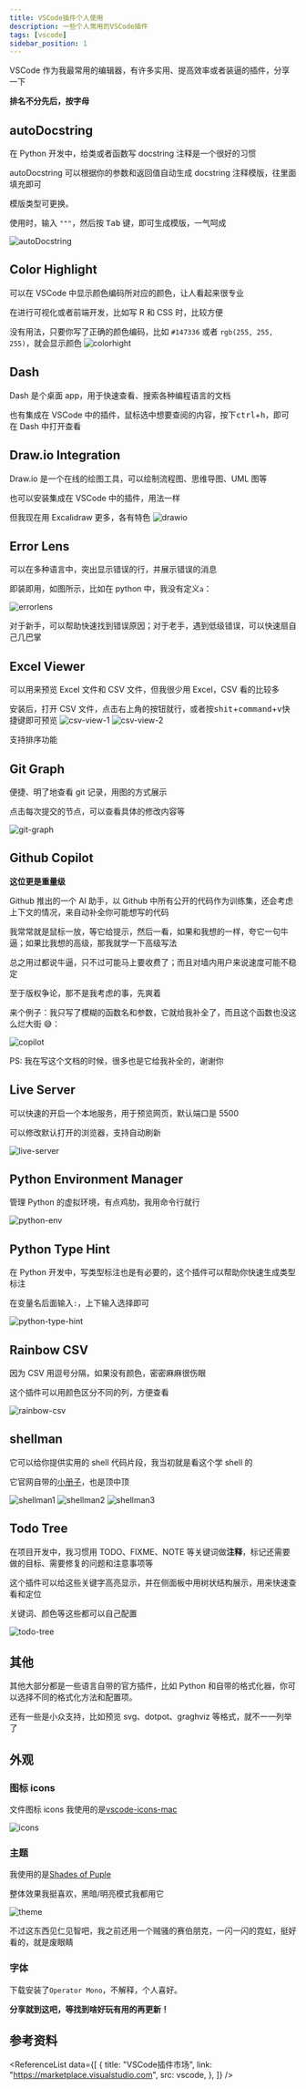 ```yaml
---
title: VSCode插件个人使用
description: 一些个人常用的VSCode插件
tags: [vscode]
sidebar_position: 1
---
```



VSCode 作为我最常用的编辑器，有许多实用、提高效率或者装逼的插件，分享一下

**排名不分先后，按字母**

## autoDocstring

在 Python 开发中，给类或者函数写 docstring 注释是一个很好的习惯

autoDocstring 可以根据你的参数和返回值自动生成 docstring 注释模版，往里面填充即可

模版类型可更换。

使用时，输入 `"""`，然后按 <kbd>Tab</kbd> 键，即可生成模版，一气呵成

![autoDocstring](https://github.com/NilsJPWerner/autoDocstring/raw/HEAD/images/demo.gif)

## Color Highlight

可以在 VSCode 中显示颜色编码所对应的颜色，让人看起来很专业

在进行可视化或者前端开发，比如写 R 和 CSS 时，比较方便

没有用法，只要你写了正确的颜色编码，比如 `#147336` 或者 `rgb(255, 255, 255)`，就会显示颜色
![colorhight](./assets/color-highlight.png)

## Dash

Dash 是个桌面 app，用于快速查看、搜索各种编程语言的文档

也有集成在 VSCode 中的插件，鼠标选中想要查阅的内容，按下<kbd>ctrl</kbd>+<kbd>h</kbd>，即可在 Dash 中打开查看

## Draw.io Integration

Draw.io 是一个在线的绘图工具，可以绘制流程图、思维导图、UML 图等

也可以安装集成在 VSCode 中的插件，用法一样

但我现在用 Excalidraw 更多，各有特色
![drawio](https://github.com/hediet/vscode-drawio/raw/HEAD/docs/demo.gif)

## Error Lens

可以在多种语言中，突出显示错误的行，并展示错误的消息

即装即用，如图所示，比如在 python 中，我没有定义`a`：

![errorlens](./assets/error-lens.png)

对于新手，可以帮助快速找到错误原因；对于老手，遇到低级错误，可以快速扇自己几巴掌

## Excel Viewer

可以用来预览 Excel 文件和 CSV 文件，但我很少用 Excel，CSV 看的比较多

安装后，打开 CSV 文件，点击右上角的按钮就行，或者按<kbd>shit</kbd>+<kbd>command</kbd>+<kbd>v</kbd>快捷键即可预览
![csv-view-1](./assets/csv-view-1.png)
![csv-view-2](./assets/csv-view-2.png)

支持排序功能

## Git Graph

便捷、明了地查看 git 记录，用图的方式展示

点击每次提交的节点，可以查看具体的修改内容等

![git-graph](https://github.com/mhutchie/vscode-git-graph/raw/master/resources/demo.gif)

## Github Copilot

**这位更是重量级**

Github 推出的一个 AI 助手，以 Github 中所有公开的代码作为训练集，还会考虑上下文的情况，来自动补全你可能想写的代码

我常常就是鼠标一放，等它给提示，然后一看，如果和我想的一样，夸它一句牛逼；如果比我想的高级，那我就学一下高级写法

总之用过都说牛逼，只不过可能马上要收费了；而且对墙内用户来说速度可能不稳定

至于版权争论，那不是我考虑的事，先爽着

来个例子：我只写了模糊的函数名和参数，它就给我补全了，而且这个函数也没这么烂大街 😅：

![copilot](./assets/copilot.png)

PS: 我在写这个文档的时候，很多也是它给我补全的，谢谢你

## Live Server

可以快速的开启一个本地服务，用于预览网页，默认端口是 5500

可以修改默认打开的浏览器，支持自动刷新

![live-server](https://github.com/ritwickdey/vscode-live-server/raw/HEAD/images/Screenshot/vscode-live-server-explorer-menu-demo-1.gif)

## Python Environment Manager

管理 Python 的虚拟环境，有点鸡肋，我用命令行就行

![python-env](https://raw.githubusercontent.com/DonJayamanne/vscode-python-manager/environmentManager/resources/demo.gif)

## Python Type Hint

在 Python 开发中，写类型标注也是有必要的，这个插件可以帮助你快速生成类型标注

在变量名后面输入`:`，上下输入选择即可

![python-type-hint](https://github.com/njqdev/vscode-python-typehint/raw/master/images/demo.gif)

## Rainbow CSV

因为 CSV 用逗号分隔，如果没有颜色，密密麻麻很伤眼

这个插件可以用颜色区分不同的列，方便查看

![rainbow-csv](https://i.imgur.com/6eJqeUN.png)

## shellman

它可以给你提供实用的 shell 代码片段，我当初就是看这个学 shell 的

它官网自带的[小册子](https://github.com/yousefvand/shellman-ebook)，也是顶中顶

![shellman1](https://github.com/yousefvand/shellman/raw/HEAD/images/for.gif)
![shellman2](https://github.com/yousefvand/shellman/raw/HEAD/images/math.gif)
![shellman3](https://github.com/yousefvand/shellman/raw/HEAD/images/banner.gif)

## Todo Tree

在项目开发中，我习惯用 TODO、FIXME、NOTE 等关键词做**注释**，标记还需要做的目标、需要修复的问题和注意事项等

这个插件可以给这些关键字高亮显示，并在侧面板中用树状结构展示，用来快速查看和定位

关键词、颜色等这些都可以自己配置

![todo-tree](./assets/todo.png)

## 其他

其他大部分都是一些语言自带的官方插件，比如 Python 和自带的格式化器，你可以选择不同的格式化方法和配置项。

还有一些是小众支持，比如预览 svg、dotpot、graghviz 等格式，就不一一列举了

## 外观

### 图标 icons

文件图标 icons 我使用的是[vscode-icons-mac](https://marketplace.visualstudio.com/items?itemName=wayou.vscode-icons-mac)

![icons](./assets/icons.png)

### 主题

我使用的是[Shades of Puple](https://marketplace.visualstudio.com/items?itemName=ahmadawais.shades-of-purple)

整体效果我挺喜欢，黑暗/明亮模式我都用它

![theme](./assets/theme.png)

不过这东西见仁见智吧，我之前还用一个贼骚的赛伯朋克，一闪一闪的霓虹，挺好看的，就是废眼睛

### 字体

下载安装了`Operator Mono`，不解释，个人喜好。

**分享就到这吧，等找到啥好玩有用的再更新！**

## 参考资料

<ReferenceList
  data={[
    {
      title: "VSCode插件市场",
      link: "https://marketplace.visualstudio.com",
      src: vscode,
    },
  ]}
/>
